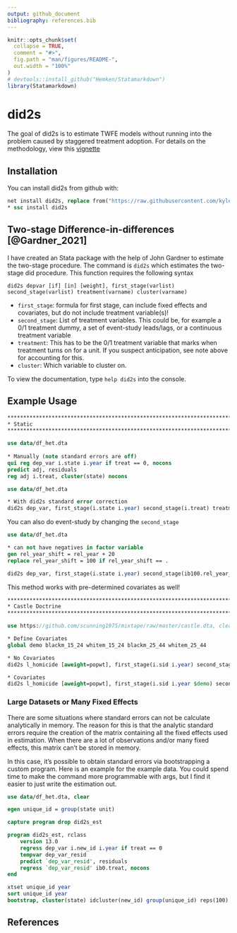 ```yaml
---
output: github_document
bibliography: references.bib
---
```


```r
knitr::opts_chunk$set(
  collapse = TRUE,
  comment = "#>",
  fig.path = "man/figures/README-",
  out.width = "100%"
)
# devtools::install_github("Hemken/Statamarkdown")
library(Statamarkdown)
```

# did2s

<!-- badges: start -->
<!-- badges: end -->

The goal of did2s is to estimate TWFE models without running into the problem caused by staggered treatment adoption. For details on the methodology, view this [vignette](http://kylebutts.com/did2s/articles/Two-Stage-Difference-in-Differences.html)

## Installation

You can install did2s from github with:

```stata
net install did2s, replace from("https://raw.githubusercontent.com/kylebutts/did2s_stata/main/ado/")
* ssc install did2s
```

## Two-stage Difference-in-differences [@Gardner_2021]

I have created an Stata package with the help of John Gardner to estimate the two-stage procedure. The command is `did2s` which estimates the two-stage did procedure. This function requires the following syntax

`did2s depvar [if] [in] [weight], first_stage(varlist) second_stage(varlist) treatment(varname) cluster(varname)`

- `first_stage`: formula for first stage, can include fixed effects and covariates, but do not include treatment variable(s)!
- `second_stage`: List of treatment variables. This could be, for example a 0/1 treatment dummy, a set of event-study leads/lags, or a continuous treatment variable
- `treatment`: This has to be the 0/1 treatment variable that marks when treatment turns on for a unit. If you suspect anticipation, see note above for accounting for this.
- `cluster`: Which variable to cluster on.


To view the documentation, type `help did2s` into the console.

## Example Usage


```stata

********************************************************************************
* Static
********************************************************************************

use data/df_het.dta
	
* Manually (note standard errors are off)
qui reg dep_var i.state i.year if treat == 0, nocons
predict adj, residuals
reg adj i.treat, cluster(state) nocons

```

```stata

use data/df_het.dta

* With did2s standard error correction	
did2s dep_var, first_stage(i.state i.year) second_stage(i.treat) treatment(treat) cluster(state)


```

You can also do event-study by changing the `second_stage`

```stata
use data/df_het.dta

* can not have negatives in factor variable
gen rel_year_shift = rel_year + 20
replace rel_year_shift = 100 if rel_year_shift == .

did2s dep_var, first_stage(i.state i.year) second_stage(ib100.rel_year_shift) treatment(treat) cluster(state)
```


This method works with pre-determined covariates as well!

```stata

********************************************************************************
* Castle Doctrine
********************************************************************************

use https://github.com/scunning1975/mixtape/raw/master/castle.dta, clear

* Define Covariates
global demo blackm_15_24 whitem_15_24 blackm_25_44 whitem_25_44

* No Covariates
did2s l_homicide [aweight=popwt], first_stage(i.sid i.year) second_stage(i.post) treatment(post) cluster(sid)

* Covariates
did2s l_homicide [aweight=popwt], first_stage(i.sid i.year $demo) second_stage(i.post) treatment(post) cluster(sid)

```


### Large Datasets or Many Fixed Effects

There are some situations where standard errors can not be calculate analytically in memory. The reason for this is that the analytic standard errors require the creation of the matrix containing all the fixed effects used in estimation. When there are a lot of observations and/or many fixed effects, this matrix can't be stored in memory.

In this case, it's possible to obtain standard errors via bootstrapping a custom program. Here is an example for the example data. You could spend time to make the command more programmable with args, but I find it easier to just write the estimation out.

```stata
use data/df_het.dta, clear

egen unique_id = group(state unit)

capture program drop did2s_est

program did2s_est, rclass
	version 13.0
	regress dep_var i.new_id i.year if treat == 0
	tempvar dep_var_resid
	predict `dep_var_resid', residuals
	regress `dep_var_resid' ib0.treat, nocons
end

xtset unique_id year
sort unique_id year
bootstrap, cluster(state) idcluster(new_id) group(unique_id) reps(100): did2s_est
```


## References

